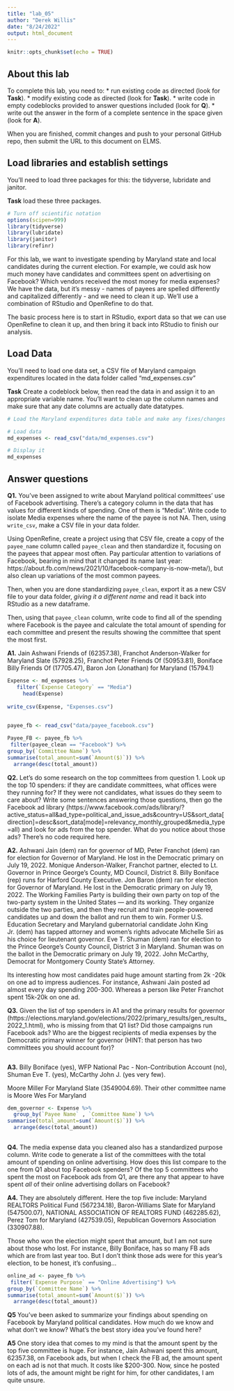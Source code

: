 ```yaml
---
title: "lab_05"
author: "Derek Willis"
date: "8/24/2022"
output: html_document
---
```


```r
knitr::opts_chunk$set(echo = TRUE)
```

## About this lab

To complete this lab, you need to:
* run existing code as directed (look for **Task**).
* modify existing code as directed (look for **Task**).
* write code in empty codeblocks provided to answer questions included (look for **Q**).
* write out the answer in the form of a complete sentence in the space given (look for **A**).

When you are finished, commit changes and push to your personal GitHub repo, then submit the URL to this document on ELMS.

## Load libraries and establish settings

You'll need to load three packages for this: the tidyverse, lubridate and janitor.

**Task** load these three packages.

```r
# Turn off scientific notation
options(scipen=999)
library(tidyverse)
library(lubridate)
library(janitor)
library(refinr)

```

For this lab, we want to investigate spending by Maryland state and local candidates during the current election. For example, we could ask how much money have candidates and committees spent on advertising on Facebook? Which vendors received the most money for media expenses? We have the data, but it's messy - names of payees are spelled differently and capitalized differently - and we need to clean it up. We'll use a combination of RStudio and OpenRefine to do that.

The basic process here is to start in RStudio, export data so that we can use OpenRefine to clean it up, and then bring it back into RStudio to finish our analysis.

## Load Data

You'll need to load one data set, a CSV file of Maryland campaign expenditures located in the data folder called "md_expenses.csv"

**Task** Create a codeblock below, then read the data in and assign it to an appropriate variable name. You'll want to clean up the column names and make sure that any date columns are actually date datatypes.

```r
# Load the Maryland expenditures data table and make any fixes/changes you need to

# Load data
md_expenses <- read_csv("data/md_expenses.csv")

# Display it
md_expenses
```

## Answer questions

**Q1.** You've been assigned to write about Maryland political committees' use of Facebook advertising. There's a category column in the data that has values for different kinds of spending. One of them is "Media". Write code to isolate Media expenses where the name of the payee is not NA. Then, using `write_csv`, make a CSV file in your data folder. 

Using OpenRefine, create a project using that CSV file, create a copy of the `payee_name` column called `payee_clean` and then standardize it, focusing on the payees that appear most often. Pay particular attention to variations of Facebook, bearing in mind that it changed its name last year: https://about.fb.com/news/2021/10/facebook-company-is-now-meta/), but also clean up variations of the most common payees.

Then, when you are done standardizing `payee_clean`, export it as a new CSV file to your data folder, *giving it a different name* and read it back into RStudio as a new dataframe.

Then, using that `payee_clean` column, write code to find all of the spending where Facebook is the payee and calculate the total amount of spending for each committee and present the results showing the committee that spent the most first.

**A1.**  Jain  Ashwani Friends of (62357.38), Franchot Anderson-Walker for Maryland Slate (57928.25), Franchot  Peter Friends Of (50953.81), Boniface  Billy Friends Of (17705.47), Baron  Jon (Jonathan) for Maryland (15794.1)

```r
Expense <- md_expenses %>%
   filter(`Expense Category` == "Media")
     head(Expense)  
    
write_csv(Expense, "Expenses.csv")
  
```

```r
payee_fb <- read_csv("data/payee_facebook.csv") 

```
```r
Payee_FB <- payee_fb %>% 
 filter(payee_clean == "Facebook") %>% 
group_by(`Committee Name`) %>% 
summarise(total_amount=sum(`Amount($)`)) %>% 
  arrange(desc(total_amount))
```

**Q2.** Let's do some research on the top committees from question 1. Look up the top 10 spenders: if they are candidate committees, what offices were they running for? If they were not candidates, what issues do they seem to care about? Write some sentences answering those questions, then go the Facebook ad library (https://www.facebook.com/ads/library/?active_status=all&ad_type=political_and_issue_ads&country=US&sort_data[direction]=desc&sort_data[mode]=relevancy_monthly_grouped&media_type=all) and look for ads from the top spender. What do you notice about those ads? There's no code required here.

**A2.** Ashwani Jain (dem) ran for governor of MD, Peter Franchot  (dem) ran for election for Governor of Maryland. He lost in the Democratic primary on July 19, 2022. Monique Anderson-Walker, Franchot partner, elected to Lt. Governor in Prince George’s County, MD Council, District 8. Billy Boniface (rep) runs for Harford County Executive. Jon Baron (dem) ran for election for Governor of Maryland. He lost in the Democratic primary on July 19, 2022. The Working Families Party is building their own party on top of the two-party system in the United States — and its working. They organize outside the two parties, and then they recruit and train people-powered candidates up and down the ballot and run them to win. Former U.S. Education Secretary and Maryland gubernatorial candidate John King Jr. (dem) has tapped attorney and women’s rights advocate Michelle Siri as his choice for lieutenant governor. Eve T. Shuman (dem) ran for election to the Prince George's County Council, District 3 in Maryland. Shuman was on the ballot in the Democratic primary on July 19, 2022. John McCarthy, Democrat for Montgomery County State's Attorney. 

Its interesting how most candidates paid huge amount starting from 2k -20k on one ad to impress audiences. For instance, Ashwani Jain posted ad almost every day spending 200-300. Whereas a person like Peter Franchot spent 15k-20k on one ad. 


**Q3.** Given the list of top spenders in A1 and the primary results for governor (https://elections.maryland.gov/elections/2022/primary_results/gen_results_2022_1.html), who is missing from that Q1 list? Did those campaigns run Facebook ads? Who are the biggest recipients of media expenses by the Democratic primary winner for governor (HINT: that person has two committees you should account for)?
```stan


```

**A3.** Billy Boniface (yes), WFP National Pac - Non-Contribution Account (no), Shuman  Eve T. (yes), McCarthy  John J. (yes very few). 

Moore Miller For Maryland Slate (3549004.69). Their other committee name is Moore  Wes For Maryland

```r
dem_governor <- Expense %>%
  group_by(`Payee Name` , `Committee Name`) %>% 
summarise(total_amount=sum(`Amount($)`)) %>% 
  arrange(desc(total_amount))
  
```

**Q4.** The media expense data you cleaned also has a standardized purpose column. Write code to generate a list of the committees with the total amount of spending on online advertising. How does this list compare to the one from Q1 about top Facebook spenders? Of the top 5 committees who spent the most on Facebook ads from Q1, are there any that appear to have spent *all* of their online advertising dollars on Facebook?

**A4.** They are absolutely different. Here the top five include:
Maryland REALTORS Political Fund (567234.18), Baron-Williams Slate for Maryland (547500.07), NATIONAL ASSOCIATION OF REALTORS FUND
(462285.62), Perez  Tom for Maryland (427539.05), Republican Governors Association (330907.88).

Those who won the election might spent that amount, but I am not sure about those who lost. For instance, Billy Boniface, has so many FB ads which are from last year too. But I don't think those ads were for this year's election, to be honest, it's confusing...


```r
online_ad <- payee_fb %>% 
 filter(`Expense Purpose` == "Online Advertising") %>% 
group_by(`Committee Name`) %>% 
summarise(total_amount=sum(`Amount($)`)) %>% 
  arrange(desc(total_amount))
```

**Q5** You've been asked to summarize your findings about spending on Facebook by Maryland political candidates. How much do we know and what don't we know? What's the best story idea you've found here?

**A5** One story idea that comes to my mind is that the amount spent by the top five committee is huge. For instance, Jain  Ashwani spent this amount, 62357.38, on Facebook ads, but when I check the FB ad, the amount spent on each ad is not that much. It costs like $200-300. Now, since he posted lots of ads, the amount might be right for him, for other candidates, I am quite unsure. 

